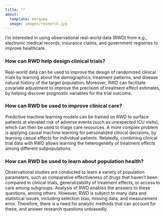 ```yaml
---
title: ""
about:
  template: marquee
  image: images/research.jpg
---
```


I'm interested in using observational real-world data (RWD) from e.g., electronic medical records, insurance claims, and government registries to improve healthcare. 

### How can RWD help design clinical trials?

Real-world data can be used to improve the design of randomized clinical trials by learning about the demographics, treatment patterns, and disease natural history of the target population. Moreover, RWD can facilitate covariate adjustment to improve the precision of treatment effect estimates, by helping discover prognostic variables for the trial outcome.

### How can RWD be used to improve clinical care?

Predictive machine learning models can be trained on RWD to surface patients at elevated risk of adverse events (such as unexpected ICU visits), which can then be used to triage care resources. A more complex problem is applying causal machine learning for personalized clinical decisions, by learning casual effects for individual patients. Relatedly, combining clinical trial data with RWD allows learning the heterogeneity of treatment effects among different subpopulations.

### How can RWD be used to learn about population health? 

Observational studies are conducted to learn a variety of population parameters, such as comparative effectiveness of drugs that haven't been compared in clinical trials, generalizability of treatment effects, or access to care among subgroups. Analysis of RWD enables the answers to these questions, among others. However, RWD is subject to many data and statistical issues, including selection bias, missing data, and measurement error. Therefore, there is a need for analytic methods that can account for these, and answer research questions unbiasedly.



